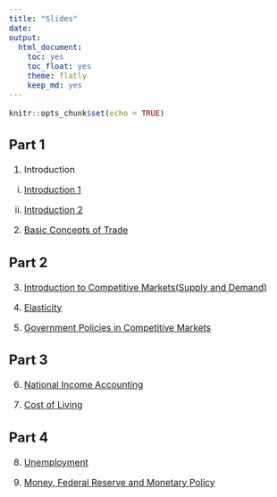 ---
title: "Slides"
date: 
output: 
  html_document: 
    toc: yes
    toc_float: yes
    theme: flatly
    keep_md: yes
---
<style type="text/css">
  body{
  font-size: 12pt;
}
</style>

```{r setup, include=FALSE}
knitr::opts_chunk$set(echo = TRUE)
```


## Part 1

1. Introduction
  
  i. [Introduction 1](\Slides_1110\TenPrinciplesOfEconomics.pdf)
  
  ii. [Introduction 2](\Slides_1110\Basic-Model-and-PPF.pdf)
  

2. [Basic Concepts of Trade](\Slides_1110\Interdependence and the Gains from Trade.pdf)

## Part 2

3. [Introduction to Competitive Markets(Supply and Demand)](\Slides_1110\Supply and Demand.pdf)

4. [Elasticity](\Slides_1110\Elasticity.pdf)

5. [Government Policies in Competitive Markets](\Slides_1110\Market and Governmental Policies.pdf)

## Part 3

6. [National Income Accounting](\Slides_1110\Measuring Nation's Income.pdf)

7. [Cost of Living](\Slides_1110\Measuring_the_Cost_of_Living.pdf) 

## Part 4

8. [Unemployment](\Slides_1110\Unemployment.pdf)

9. [Money, Federal Reserve and Monetary Policy](\Slides_1110\MonetarySystemIntro.pdf)